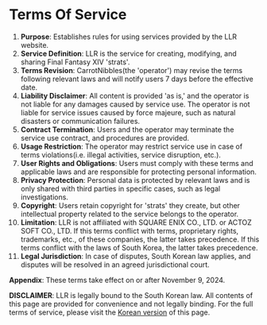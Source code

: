# Terms Of Service

1. **Purpose**: Establishes rules for using services provided by the LLR website.
2.	**Service Definition**: LLR is the service for creating, modifying, and sharing Final Fantasy XIV 'strats'.
3.	**Terms Revision**: CarrotNibbles(the 'operator') may revise the terms following relevant laws and will notify users 7 days before the effective date.
4.	**Liability Disclaimer**: All content is provided 'as is,' and the operator is not liable for any damages caused by service use. The operator is not liable for service issues caused by force majeure, such as natural disasters or communication failures.
5.	**Contract Termination**: Users and the operator may terminate the service use contract, and procedures are provided.
6.	**Usage Restriction**: The operator may restrict service use in case of terms violations(i.e. illegal activities, service disruption, etc.).
7.	**User Rights and Obligations**: Users must comply with these terms and applicable laws and are responsible for protecting personal information.
8.	**Privacy Protection**: Personal data is protected by relevant laws and is only shared with third parties in specific cases, such as legal investigations.
9.	**Copyright**: Users retain copyright for 'strats' they create, but other intellectual property related to the service belongs to the operator.
10. **Limitation**: LLR is not affiliated with SQUARE ENIX CO., LTD. or ACTOZ SOFT CO., LTD. If this terms conflict with terms, proprietary rights, trademarks, etc., of these companies, the latter takes precedence. If this terms conflict with the laws of South Korea, the latter takes precedence.
11.	**Legal Jurisdiction**: In case of disputes, South Korean law applies, and disputes will be resolved in an agreed jurisdictional court.

**Appendix**: These terms take effect on or after November 9, 2024.

**DISCLAIMER**: LLR is legally bound to the South Korean law. All contents of this page are provided for convenience and not legally binding. For the full terms of service, please visit the [Korean version](/ko/docs/terms) of this page.
